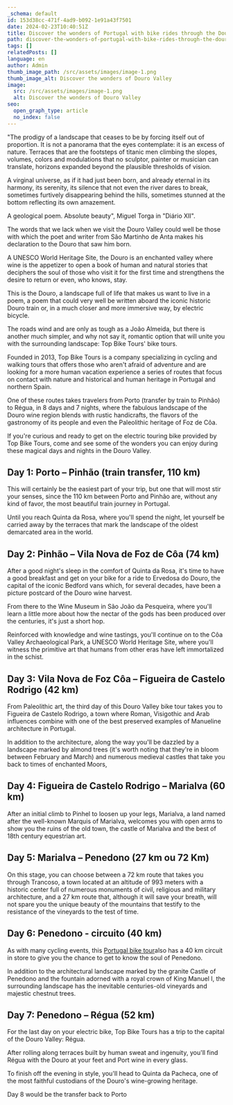 ```yaml
---
_schema: default
id: 153d38cc-471f-4ad9-b092-1e91a43f7501
date: 2024-02-23T10:40:51Z
title: Discover the wonders of Portugal with bike rides through the Douro Valley
path: discover-the-wonders-of-portugal-with-bike-rides-through-the-douro-valley
tags: []
relatedPosts: []
language: en
author: Admin
thumb_image_path: /src/assets/images/image-1.png
thumb_image_alt: Discover the wonders of Douro Valley
image:
  src: /src/assets/images/image-1.png
  alt: Discover the wonders of Douro Valley
seo:
  open_graph_type: article
  no_index: false
---
```


"The prodigy of a landscape that ceases to be by forcing itself out of
proportion. It is not a panorama that the eyes contemplate: it is an excess of
nature. Terraces that are the footsteps of titanic men climbing the slopes,
volumes, colors and modulations that no sculptor, painter or musician can
translate, horizons expanded beyond the plausible thresholds of vision.

A virginal universe, as if it had just been born, and already eternal in its
harmony, its serenity, its silence that not even the river dares to break,
sometimes furtively disappearing behind the hills, sometimes stunned at the
bottom reflecting its own amazement.

A geological poem. Absolute beauty", Miguel Torga in "Diário XII".

The words that we lack when we visit the Douro Valley could well be those with
which the poet and writer from São Martinho de Anta makes his declaration to the
Douro that saw him born.

A UNESCO World Heritage Site, the Douro is an enchanted valley where wine is the
appetizer to open a book of human and natural stories that deciphers the soul of
those who visit it for the first time and strengthens the desire to return or
even, who knows, stay.

This is the Douro, a landscape full of life that makes us want to live in a
poem, a poem that could very well be written aboard the iconic historic Douro
train or, in a much closer and more immersive way, by electric bicycle.

The roads wind and are only as tough as a João Almeida, but there is another
much simpler, and why not say it, romantic option that will unite you with the
surrounding landscape: Top Bike Tours' bike tours.

Founded in 2013, Top Bike Tours is a company specializing in cycling and walking
tours that offers those who aren't afraid of adventure and are looking for a
more human vacation experience a series of routes that focus on contact with
nature and historical and human heritage in Portugal and northern Spain.

One of these routes takes travelers from Porto (transfer by train to Pinhão) to
Régua, in 8 days and 7 nights, where the fabulous landscape of the Douro wine
region blends with rustic handicrafts, the flavors of the gastronomy of its
people and even the Paleolithic heritage of Foz de Côa.

If you're curious and ready to get on the electric touring bike provided by Top
Bike Tours, come and see some of the wonders you can enjoy during these magical
days and nights in the Douro Valley.

## Day 1: Porto – Pinhão (train transfer, 110 km)

This will certainly be the easiest part of your trip, but one that will most
stir your senses, since the 110 km between Porto and Pinhão are, without any
kind of favor, the most beautiful train journey in Portugal.

Until you reach Quinta da Rosa, where you'll spend the night, let yourself be
carried away by the terraces that mark the landscape of the oldest demarcated
area in the world.

## Day 2: Pinhão – Vila Nova de Foz de Côa (74 km)

After a good night's sleep in the comfort of Quinta da Rosa, it's time to have a
good breakfast and get on your bike for a ride to Ervedosa do Douro, the capital
of the iconic Bedford vans which, for several decades, have been a picture
postcard of the Douro wine harvest.

From there to the Wine Museum in São João da Pesqueira, where you'll learn a
little more about how the nectar of the gods has been produced over the
centuries, it's just a short hop.

Reinforced with knowledge and wine tastings, you'll continue on to the Côa
Valley Archaeological Park, a UNESCO World Heritage Site, where you'll witness
the primitive art that humans from other eras have left immortalized in the
schist.

## Day 3: Vila Nova de Foz Côa – Figueira de Castelo Rodrigo (42 km)

From Paleolithic art, the third day of this Douro Valley bike tour takes you to
Figueira de Castelo Rodrigo, a town where Roman, Visigothic and Arab influences
combine with one of the best preserved examples of Manueline architecture in
Portugal.

In addition to the architecture, along the way you'll be dazzled by a landscape
marked by almond trees (it's worth noting that they're in bloom between February
and March) and numerous medieval castles that take you back to times of
enchanted Moors,

## Day 4: Figueira de Castelo Rodrigo – Marialva (60 km)

After an initial climb to Pinhel to loosen up your legs, Marialva, a land named
after the well-known Marquis of Marialva, welcomes you with open arms to show
you the ruins of the old town, the castle of Marialva and the best of 18th
century equestrian art.

## Day 5: Marialva – Penedono (27 km ou 72 Km)

On this stage, you can choose between a 72 km route that takes you through
Trancoso, a town located at an altitude of 993 meters with a historic center
full of numerous monuments of civil, religious and military architecture, and a
27 km route that, although it will save your breath, will not spare you the
unique beauty of the mountains that testify to the resistance of the vineyards
to the test of time.

## Day 6: Penedono - circuito (40 km)

As with many cycling events, this
[Portugal bike tour](https://topbiketoursportugal.com/)also has a 40 km circuit
in store to give you the chance to get to know the soul of Penedono.

In addition to the architectural landscape marked by the granite Castle of
Penedono and the fountain adorned with a royal crown of King Manuel I, the
surrounding landscape has the inevitable centuries-old vineyards and majestic
chestnut trees.

## Day 7: Penedono – Régua (52 km)

For the last day on your electric bike, Top Bike Tours has a trip to the capital
of the Douro Valley: Régua.

After rolling along terraces built by human sweat and ingenuity, you'll find
Régua with the Douro at your feet and Port wine in every glass.

To finish off the evening in style, you'll head to Quinta da Pacheca, one of the
most faithful custodians of the Douro's wine-growing heritage.

Day 8 would be the transfer back to Porto
